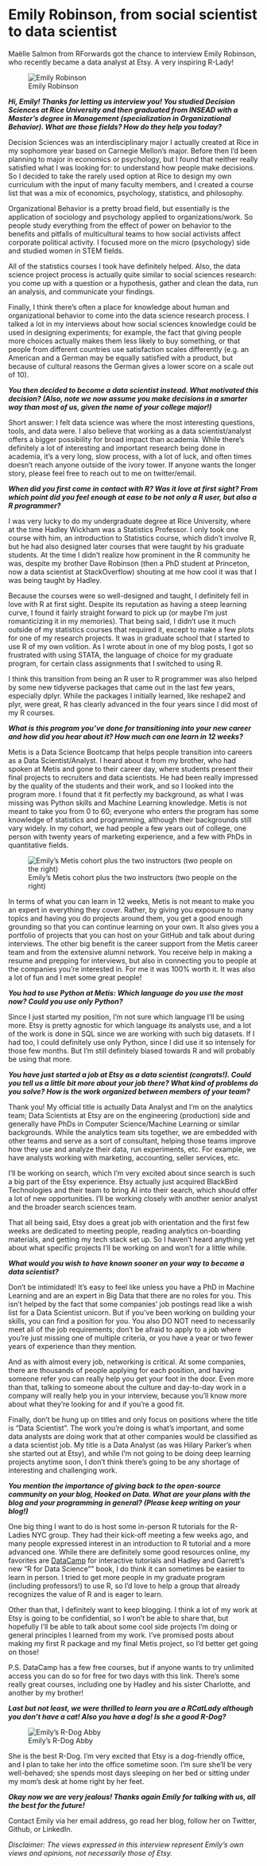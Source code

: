 Emily Robinson, from social scientist to data scientist
=========================================================================

Maëlle Salmon from RForwards got the chance to interview Emily Robinson, who recently became a data analyst at Etsy. A very inspiring R-Lady!



![Emily Robinson](figures/portrait.png)


***Hi, Emily! Thanks for letting us interview you! You studied  Decision Sciences at Rice University and then graduated from INSEAD with a Master's degree in Management (specialization in Organizational Behavior). What are those fields? How do they help you today?***

Decision Sciences was an interdisciplinary major I actually created at Rice in my sophomore year based on Carnegie Mellon's major. Before then I'd been planning to major in economics or psychology, but I found that neither really satisfied what I was looking for: to understand how people make decisions. So I decided to take the rarely used option at Rice to design my own curriculum with the input of many faculty members, and I created a course list that was a mix of economics, psychology, statistics, and philosophy.

Organizational Behavior is a pretty broad field, but essentially is the application of sociology and psychology applied to organizations/work. So people study everything from the effect of power on behavior to the benefits and pitfalls of multicultural teams to how social activists affect corporate political activity. I focused more on the micro (psychology) side and studied women in STEM fields.

All of the statistics courses I took have definitely helped. Also, the data science project process is actually quite similar to social sciences research: you come up with a question or a hypothesis, gather and clean the data, run an analysis, and communicate your findings.

Finally, I think there's often a place for knowledge about human and organizational behavior to come into the data science research process. I talked a lot in my interviews about how social sciences knowledge could be used in designing experiments; for example, the fact that giving people more choices actually makes them less likely to buy something, or that people from different countries use satisfaction scales differently (e.g. an American and a German may be equally satisfied with a product, but because of cultural reasons the German gives a lower score on a scale out of 10).

***You then decided to become a data scientist instead. What motivated this decision? (Also, note we now assume you make decisions in a smarter way than most of us, given the name of your college major!)***

Short answer: I felt data science was where the most interesting questions, tools, and data were. I also believe that working as a data scientist/analyst offers a bigger possibility for broad impact than academia. While there's definitely a lot of interesting and important research being done in academia, it's a very long, slow process, with a lot of luck, and often times doesn't reach anyone outside of the ivory tower.  If anyone wants the longer story, please feel free to reach out to me on twitter/email.

***When did you first come in contact with R? Was it love at first sight? From which point did you feel enough at ease to be not only a R user, but also a R programmer?***

I was very lucky to do my undergraduate degree at Rice University, where at the time Hadley Wickham was a Statistics Professor. I only took one course with him, an introduction to Statistics course, which didn't involve R, but he had also designed later courses that were taught by his graduate students. At the time I didn't realize how prominent in the R community he was, despite my brother Dave Robinson (then a PhD student at Princeton, now a data scientist at StackOverflow) shouting at me how cool it was that I was being taught by Hadley.

Because the courses were so well-designed and taught, I definitely fell in love with R at first sight. Despite its reputation as having a steep learning curve, I found it fairly straight forward to pick up (or maybe I'm just romanticizing it in my memories). That being said, I didn't use it much outside of my statistics courses that required it, except to make a few plots for one of my research projects. It was in graduate school that I started to use R of my own volition. As I wrote about in one of my blog posts, I got so frustrated with using STATA, the language of choice for my graduate program, for certain class assignments that I switched to using R.

I think this transition from being an R user to R programmer was also helped by some new tidyverse packages that came out in the last few years, especially dplyr. While the packages I initially learned, like reshape2 and plyr, were great, R has clearly advanced in the four years since I did most of my R courses.

***What is this program you've done for transitioning into your new career and how did you hear about it? How much can one learn in 12 weeks?***

Metis is a Data Science Bootcamp that helps people transition into careers as a Data Scientist/Analyst. I heard about it from my brother, who had spoken at Metis and gone to their career day, where students present their final projects to recruiters and data scientists. He had been really impressed by the quality of the students and their work, and so I looked into the program more. I found that it fit perfectly my background, as what I was missing was Python skills and Machine Learning knowledge. Metis is not meant to take you from 0 to 60; everyone who enters the program has some knowledge of statistics and programming, although their backgrounds still vary widely. In my cohort, we had people a few years out of college, one person with twenty years of marketing experience, and a few with PhDs in quantitative fields.

![Emily's Metis cohort plus the two instructors (two people on the right)](figures/metis.jpg)


In terms of what you can learn in 12 weeks, Metis is not meant to make you an expert in everything they cover. Rather, by giving you exposure to many topics and having you do projects around them, you get a good enough grounding so that you can continue learning on your own. It also gives you a portfolio of projects that you can host on your GitHub and talk about during interviews. The other big benefit is the career support from the Metis career team and from the extensive alumni network. You receive help in making a resume and prepping for interviews, but also in connecting you to people at the companies you're interested in. For me it was 100% worth it. It was also a lot of fun and I met some great people!

***You had to use Python at Metis: Which language do you use the most now? Could you use only Python?***

Since I just started my position, I'm not sure which language I'll be using more. Etsy is pretty agnostic for which language its analysts use, and a lot of the work is done in SQL since we are working with such big datasets. If I had too, I could definitely use only Python, since I did use it so intensely for those few months. But I'm still definitely biased towards R and will probably be using that more.

***You have just started a job at Etsy as a data scientist (congrats!). Could you tell us a little bit more about your job there? What kind of problems do you solve? How is the work organized between members of your team?***

Thank you! My official title is actually Data Analyst and I'm on the analytics team; Data Scientists at Etsy are on the engineering (production) side and generally have PhDs in Computer Science/Machine Learning or similar backgrounds. While the analytics team sits together, we are embedded with other teams and serve as a sort of consultant, helping those teams improve how they use and analyze their data, run experiments, etc. For example, we have analysts working with marketing, accounting, seller services, etc.

I'll be working on search, which I'm very excited about since search is such a big part of the Etsy experience. Etsy actually just acquired BlackBird Technologies and their team to bring AI into their search, which should offer a lot of new opportunities. I'll be working closely with another senior analyst and the broader search sciences team.

That all being said, Etsy does a great job with orientation and the first few weeks are dedicated to meeting people, reading analytics on-boarding materials, and getting my tech stack set up. So I haven't heard anything yet about what specific projects I'll be working on and won't for a little while.

***What would you wish to have known sooner on your way to become a data scientist?***

Don't be intimidated! It's easy to feel like unless you have a PhD in Machine Learning and are an expert in Big Data that there are no roles for you. This isn't helped by the fact that some companies' job postings read like a wish list for a Data Scientist unicorn. But if you've been working on building your skills, you can find a position for you. You also DO NOT need to necessarily meet all of the job requirements; don't be afraid to apply to a job where you're just missing one of multiple criteria, or you have a year or two fewer years of experience than they mention.

And as with almost every job, networking is critical. At some companies, there are thousands of people applying for each position, and having someone refer you can really help you get your foot in the door. Even more than that, talking to someone about the culture and day-to-day work in a company will really help you in your interview, because you'll know more about what they're looking for and if you're a good fit.

Finally, don't be hung up on titles and only focus on positions where the title is "Data Scientist". The work you're doing is what's important, and some data analysts are doing work that at other companies would be classified as a data scientist job. My title is a Data Analyst (as was Hilary Parker's when she started out at Etsy), and while I'm not going to be doing deep learning projects anytime soon, I don't think there's going to be any shortage of interesting and challenging work.

***You mention the importance of giving back to the open-source community on your blog, Hooked on Data. What are your plans with the blog and your programming in general? (Please keep writing on your blog!)***

One big thing I want to do is host some in-person R tutorials for the R-Ladies NYC group. They had their kick-off meeting a few weeks ago, and many people expressed interest in an introduction to R tutorial and a more advanced one. While there are definitely some good resources online, my favorites are [DataCamp](https://www.datacamp.com/) for interactive tutorials and Hadley and Garrett's new "R for Data Science"" book, I do think it can sometimes be easier to learn in person. I tried to get more people in my graduate program (including professors!) to use R, so I'd love to help a group that already recognizes the value of R and is eager to learn.

Other than that, I definitely want to keep blogging. I think a lot of my work at Etsy is going to be confidential, so I won't be able to share that, but hopefully I'll be able to talk about some cool side projects I'm doing or general principles I learned from my work. I've promised posts about making my first R package and my final Metis project, so I'd better get going on those!

P.S. DataCamp has a few free courses, but if anyone wants to try unlimited access you can do so for free for two days with this link. There's some really great courses, including one by Hadley and his sister Charlotte, and another by my brother!

***Last but not least, we were thrilled to learn you are a RCatLady although you don't have a cat! Also you have a dog! Is she a good R-Dog?***

![Emily's R-Dog Abby](figures/dog2.JPG)

She is the best R-Dog. I'm very excited that Etsy is a dog-friendly office, and I plan to take her into the office sometime soon. I'm sure she'll be very well-behaved; she spends most days sleeping on her bed or sitting under my mom's desk at home right by her feet.

***Okay now we are very jealous! Thanks again Emily for talking with us, all the best for the future!***

Contact Emily via her email address, go read her blog, follow her on Twitter, Github, or LinkedIn.

*Disclaimer: The views expressed in this interview represent Emily's own views and opinions, not necessarily those of Etsy.*
